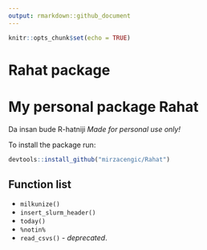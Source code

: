 ---
output: rmarkdown::github_document
---

<!-- README.md is generated from README.Rmd. Please edit that file -->
<!-- output: rmarkdown::github_document -->
<!-- output: html_notebook -->



```{r setup, include=FALSE}
knitr::opts_chunk$set(echo = TRUE)
```

# Rahat package

# My personal package Rahat

Da insan bude R-hatniji
*Made for personal use only!*

To install the package run:
```{r install, eval = FALSE}
devtools::install_github("mirzacengic/Rahat")
```

## Function list
- `milkunize()`  
- `insert_slurm_header()`  
- `today()`  
- `%notin%`  
- `read_csvs()` - *deprecated*.


